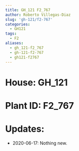```yaml
---
title: GH_121 F2_767
author: Roberto Villegas-Diaz
slug: 'gh-121/f2-767'
categories:
  - GH121
tags:
  - F2
aliases:
  - gh_121-f2_767
  - gh-121-f2-767
  - gh121-f2767
---
```


# **House**: GH_121
# **Plant ID**: F2_767
# **Updates**: 
 - 2020-06-17: Nothing new.
